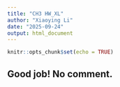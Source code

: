 ```yaml
---
title: "CH3 HW_XL"
author: "Xiaoying Li"
date: "2025-09-24"
output: html_document
---
```


```r
knitr::opts_chunk$set(echo = TRUE)
```

## Good job! No comment.
